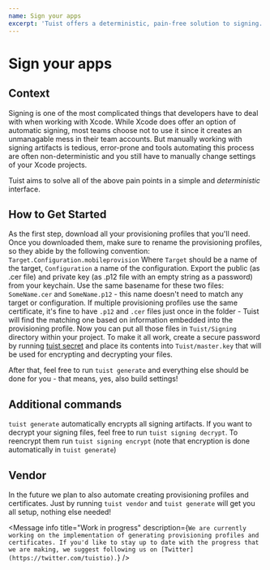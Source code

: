 ```yaml
---
name: Sign your apps
excerpt: 'Tuist offers a deterministic, pain-free solution to signing. Read on if you would like to learn more about how it works and how you can set it up.'
---
```


# Sign your apps

## Context

Signing is one of the most complicated things that developers have to deal with
when working with Xcode. While Xcode does offer an option of automatic signing,
most teams choose not to use it since it creates an unmanagable mess in their team accounts.
But manually working with signing artifacts is tedious, error-prone and tools
automating this process are often non-deterministic and you still have to manually change
settings of your Xcode projects.

Tuist aims to solve all of the above pain points in a simple and _deterministic_ interface.

## How to Get Started

As the first step, download all your provisioning profiles that you'll need.
Once you downloaded them, make sure to rename the provisioning profiles, so they abide by the following convention:
`Target.Configuration.mobileprovision`
Where `Target` should be a name of the target, `Configuration` a name of the configuration. 
Export the public (as .cer file) and private key (as .p12 file with an empty string as a password) from your keychain. Use the same basename for these two files: `SomeName.cer` and `SomeName.p12` - this name doesn't need to match any target or configuration.
If multiple provisioning profiles use the same certificate, it's fine to have `.p12` and `.cer` files just once in the folder - Tuist will find the matching one based on information embedded into the provisioning profile.
Now you can put all those files in `Tuist/Signing` directory within your project.
To make it all work, create a secure password by running [tuist secret](/docs/commands/secret/) and place its contents into `Tuist/master.key` that will be used
for encrypting and decrypting your files.

After that, feel free to run `tuist generate` and everything else should be done for you -
that means, yes, also build settings!

## Additional commands

`tuist generate` automatically encrypts all signing artifacts.
If you want to decrypt your signing files,
feel free to run `tuist signing decrypt`.
To reencrypt them run `tuist signing encrypt` (note that encryption is done automatically in `tuist generate`)

## Vendor

In the future we plan to also automate creating provisioning profiles and certificates.
Just by running `tuist vendor` and `tuist generate` will get you all setup,
nothing else needed!

<Message
  info
  title="Work in progress"
  description={`We are currently working on the implementation of generating provisioning profiles and certificates. If you'd like to stay up to date with the progress that we are making, we suggest following us on [Twitter](https://twitter.com/tuistio).`}
/>
